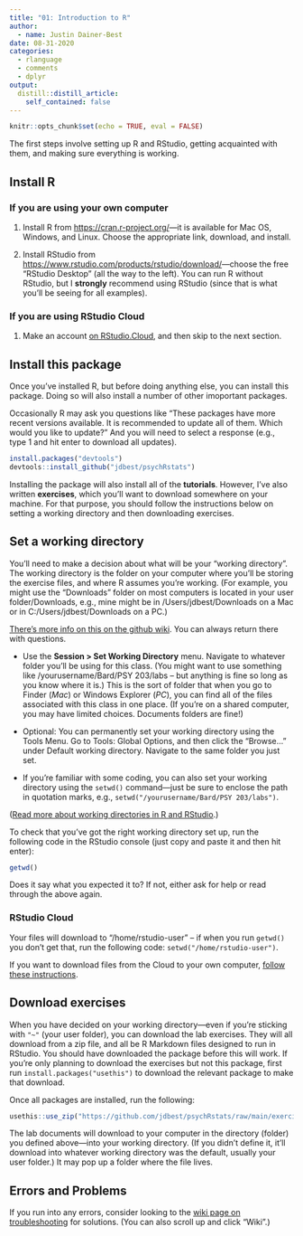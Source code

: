 ```yaml
---
title: "01: Introduction to R"
author:
  - name: Justin Dainer-Best
date: 08-31-2020
categories:
  - rlanguage
  - comments
  - dplyr
output:
  distill::distill_article:
    self_contained: false
---
```


```r
knitr::opts_chunk$set(echo = TRUE, eval = FALSE)
```

The first steps involve setting up R and RStudio, getting acquainted with them, and making sure everything is working. 

## Install R

### If you are using your own computer

1. Install R from <https://cran.r-project.org/>---it is available for Mac OS, Windows, and Linux. Choose the appropriate link, download, and install. 

2. Install RStudio from <https://www.rstudio.com/products/rstudio/download/>---choose the free "RStudio Desktop" (all the way to the left). You can run R without RStudio, but I **strongly** recommend using RStudio (since that is what you'll be seeing for all examples). 

### If you are using RStudio Cloud

1. Make an account [on RStudio.Cloud](https://rstudio.cloud/), and then skip to the next section. 

## Install this package

Once you've installed R, but before doing anything else, you can install this package. Doing so will also install a number of other imoportant packages. 

Occasionally R may ask you questions like "These packages have more recent versions available. It is recommended to update all of them. Which would you like to update?" And you will need to select a response (e.g., type 1 and hit enter to download all updates).

```r
install.packages("devtools")
devtools::install_github("jdbest/psychRstats")
```

Installing the package will also install all of the **tutorials**. However, I've also written **exercises**, which you'll want to download somewhere on your machine. For that purpose, you should follow the instructions below on setting a working directory and then downloading exercises. 

## Set a working directory

You'll need to make a decision about what will be your "working directory". The working directory is the folder on your computer where you'll be storing the exercise files, and where R assumes you're working. (For example, you might use the "Downloads" folder on most computers is located in your user folder/Downloads, e.g., mine might be in /Users/jdbest/Downloads on a Mac or in C:/Users/jdbest/Downloads on a PC.) 

[There's more info on this on the github wiki](https://github.com/jdbest/psychRstats/wiki/setting-a-working-directory). You can always return there with questions. 

* Use the **Session > Set Working Directory** menu. Navigate to whatever folder you'll be using for this class. (You might want to use something like /yourusername/Bard/PSY 203/labs -- but anything is fine so long as you know where it is.) This is the sort of folder that when you go to Finder (*Mac*) or Windows Explorer (*PC*), you can find all of the files associated with this class in one place. (If you're on a shared computer, you may have limited choices. Documents folders are fine!)

* Optional: You can permanently set your working directory using the Tools Menu. Go to Tools: Global Options, and then click the "Browse..." under Default working directory. Navigate to the same folder you just set.

* If you're familiar with some coding, you can also set your working directory using the `setwd()` command---just be sure to enclose the path in quotation marks, e.g., `setwd("/yourusername/Bard/PSY 203/labs")`. 

([Read more about working directories in R and RStudio](https://support.rstudio.com/hc/en-us/articles/200711843-Working-Directories-and-Workspaces).)

To check that you've got the right working directory set up, run the following code in the RStudio console (just copy and paste it and then hit enter):

```r
getwd()
```

Does it say what you expected it to? If not, either ask for help or read through the above again.

### RStudio Cloud

Your files will download to "/home/rstudio-user" -- if when you run `getwd()` you don't get that, run the following code: `setwd("/home/rstudio-user")`. 

If you want to download files from the Cloud to your own computer, [follow these instructions](https://support.rstudio.com/hc/en-us/articles/200713893-Uploading-and-Downloading-Files). 

## Download exercises

When you have decided on your working directory---even if you're sticking with `"~"` (your user folder), you can download the lab exercises. They will all download from a zip file, and all be R Markdown files designed to run in RStudio. You should have downloaded the package before this will work. If you're only planning to download the exercises but not this package, first run `install.packages("usethis")` to download the relevant package to make that download.

Once all packages are installed, run the following:

```r
usethis::use_zip("https://github.com/jdbest/psychRstats/raw/main/exercises.zip", cleanup = TRUE)
```

The lab documents will download to your computer in the directory (folder) you defined above---into your working directory. (If you didn't define it, it'll download into whatever working directory was the default, usually your user folder.) It may pop up a folder where the file lives.

## Errors and Problems

If you run into any errors, consider looking to the [wiki page on troubleshooting](https://github.com/jdbest/psychRstats/wiki/Installation-Errors-and-Problems) for solutions. (You can also scroll up and click "Wiki".)